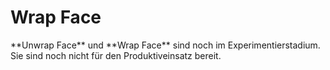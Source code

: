 
# Wrap Face

<Reference shortcut="" command="Wrap Face" button="" />

<Callout type="warning" emoji="⚠️">
    **Unwrap Face** und **Wrap Face** sind noch im Experimentierstadium. Sie sind noch nicht für den Produktiveinsatz bereit.
</Callout>
